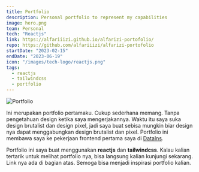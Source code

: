 ```yaml
---
title: Portfolio
description: Personal portfolio to represent my capabilities
image: hero.png
team: Personal
tech: "Reactjs"
link: https://alfariiizi.github.io/alfarizi-portofolio/
repo: https://github.com/alfariiizi/alfarizi-portofolio
startDate: "2023-02-15"
endDate: "2023-06-19"
icon: "/images/tech-logo/reactjs.png"
tags:
  - reactjs
  - tailwindcss
  - portfolio
---
```


<Image
  src="hero.png"
  alt="Portfolio"
  full
  caption="Portfolio"
/>

Ini merupakan portfolio pertamaku. Cukup sederhana memang. Tanpa pengetahuan design ketika saya mengerjakannya. Waktu itu saya suka design brutalist dan design pixel, jadi saya buat sebisa mungkin biar design nya dapat menggabungkan design brutalist dan pixel. Portfolio ini membawa saya ke pekerjaan frontend pertama saya di [DataIns](https://www.linkedin.com/company/datains-global-data-inspirasi/mycompany/).

Portfolio ini saya buat menggunakan **reactjs** dan **tailwindcss**. Kalau kalian tertarik untuk melihat portfolio nya, bisa langsung kalian kunjungi sekarang. Link nya ada di bagian atas. Semoga bisa menjadi inspirasi portfolio kalian.
